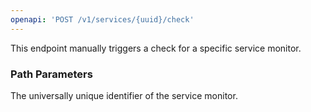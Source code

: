 ```yaml
---
openapi: 'POST /v1/services/{uuid}/check'
---
```


This endpoint manually triggers a check for a specific service monitor.

### Path Parameters

<ParamField path="uuid" type="string" required>
  The universally unique identifier of the service monitor.
</ParamField> 